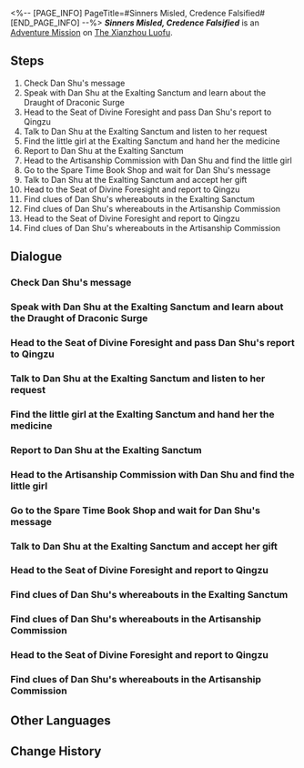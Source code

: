 <%-- [PAGE_INFO]
PageTitle=#Sinners Misled, Credence Falsified#
[END_PAGE_INFO] --%>
{{Stub|Dialogue.}}
{{Mission Infobox
|id            = 2020104
|title         = 
|image         = <!--Mission Sinners Misled, Credence Falsified.png-->
|type          = Adventure
|event_name    = 
|chapter       = 
|requirements  = 
* [[Adventure Mission]] ''[[Venom Brews, Immortality Looms]]'' completed
* {{cx}}<!--Hidden Exploration Objective ID 2020106--> completed
|summary       = Dan Shu, the chief alchemist of the Alchemy Commission... or rather, the Master Primus of the Disciples of Sanctus Medicus, has fled. What are your thoughts on this "friend" of yours?<br />By the way, Dan Shu's title "Chief Alchemist of the Alchemy Commission" is quite a mouthful.
|characters    = Arrogant Kid; Dan Shu; Hateful Kid; Hateful Kid & Mean Kid; Little Girl; Mean Kid; Qingzu; Trailblazer; Vigilant Disciple; Yinshu
|startLocation = [[The Xianzhou Luofu]] - [[Central Starskiff Haven]]
|world         = The Xianzhou Luofu
|area          = Central Starskiff Haven
|prev          = 
|next          = 
|exp           = 600
|credits       = 25000
|stellarJade   = 80
|other         = {{Card List|Refined Aether*3}}
}}
'''''Sinners Misled, Credence Falsified''''' is an [[Adventure Mission]] on [[The Xianzhou Luofu]].

==Steps==
# Check Dan Shu's message
# Speak with Dan Shu at the Exalting Sanctum and learn about the Draught of Draconic Surge
# Head to the Seat of Divine Foresight and pass Dan Shu's report to Qingzu
# Talk to Dan Shu at the Exalting Sanctum and listen to her request
# Find the little girl at the Exalting Sanctum and hand her the medicine
# Report to Dan Shu at the Exalting Sanctum
# Head to the Artisanship Commission with Dan Shu and find the little girl
# Go to the Spare Time Book Shop and wait for Dan Shu's message
# Talk to Dan Shu at the Exalting Sanctum and accept her gift
# Head to the Seat of Divine Foresight and report to Qingzu
# Find clues of Dan Shu's whereabouts in the Exalting Sanctum
# Find clues of Dan Shu's whereabouts in the Artisanship Commission
# Head to the Seat of Divine Foresight and report to Qingzu
# Find clues of Dan Shu's whereabouts in the Artisanship Commission

<!--
==Gameplay Notes==

--><!--
==Trial Character==

-->
==Dialogue==
{{Stub Dialogue}}
===Check Dan Shu's message===
{{Mission Description|type=adventure|location=Central Starskiff Haven|The incident seems to have come to an end for now, but the matter with the Disciples of Sanctus Medicus is far from over. That genius chief alchemist in the Alchemy Commission is still looking into the Draught of Draconic Surge's pharmacology for you, but has delivered no findings so far. Better to leave the Artisanship Commission for now and wait for further contact in town.}}
{{Dialogue Start}}
:{{tx}}
{{Dialogue End}}

===Speak with Dan Shu at the Exalting Sanctum and learn about the Draught of Draconic Surge===
{{Mission Description|type=adventure|location=Exalting Sanctum|update|Dan Shu's study into the Draught of Draconic Surge managed to yield some information. She definitely deserves her title of being a genius chief alchemist, the breadth of her knowledge was jaw-droppingly vast.<br />Hand Dan Shu's report to Qingzu, she must need the report as quickly as possible.}}
{{Dialogue Start}}
:{{tx}}
{{Dialogue End}}

===Head to the Seat of Divine Foresight and pass Dan Shu's report to Qingzu===
{{Dialogue Start}}
:{{tx}}
{{Dialogue End}}

===Talk to Dan Shu at the Exalting Sanctum and listen to her request===
{{Mission Description|type=adventure|location=Exalting Sanctum|update|The Disciples of Sanctus Medicus incident seems to be behind you. However, Dan Shu has some other matter requiring your help.}}
{{Dialogue Start}}
:{{tx}}
{{Dialogue End}}

===Find the little girl at the Exalting Sanctum and hand her the medicine===
{{Mission Description|type=adventure|location=Exalting Sanctum|update|Dan Shu wants you to deliver medicine to a little girl, but laced between her words seems to be another request other than the medicine delivery.}}
{{Dialogue Start}}
:{{tx}}
{{Dialogue End}}

===Report to Dan Shu at the Exalting Sanctum===
{{Dialogue Start}}
:{{tx}}
{{Dialogue End}}

===Head to the Artisanship Commission with Dan Shu and find the little girl===
{{Mission Description|type=adventure|location=Artisanship Commission|update|The little girl went to a dangerous place on her own. With her being so young and an Incomplete One, Dan Shu was worried enough to come with you to the danger zone. Quick, get to it. There's human life at stake, and time waits for no one.}}
{{Dialogue Start}}
:{{tx}}
{{Dialogue End}}

===Go to the Spare Time Book Shop and wait for Dan Shu's message===
{{Mission Description|type=adventure|location=Exalting Sanctum|update|Dan Shu wants to give you something as a thank-you, but she needs some time to prepare. Come back later, and look around for some books at the Spare Time Book Shop. The book store seems to be quite lenient toward those who display no interest in purchasing anything.}}
{{Dialogue Start}}
:{{tx}}
{{Dialogue End}}

===Talk to Dan Shu at the Exalting Sanctum and accept her gift===
{{Mission Description|type=adventure|location=Exalting Sanctum|update|Dan Shu managed to prepare her gift, so go ahead and talk to her. You wonder what unique present a chief alchemist of the Alchemy Commission like her would gift.}}
{{Dialogue Start}}
:{{tx}}
{{Dialogue End}}

===Head to the Seat of Divine Foresight and report to Qingzu===
{{Mission Description|type=adventure|location=Exalting Sanctum|update|You are cautious and didn't swallow the Brumedew Concentrate Pellet Dan Shu has prepared for you. Why would the Chief Alchemist of the Alchemy Commission give you a suspicious pellet like this? Something's afoot, go and discuss it with Qingzu.}}
{{Dialogue Start}}
:{{tx}}
{{Dialogue End}}

===Find clues of Dan Shu's whereabouts in the Exalting Sanctum===
{{Mission Description|type=adventure|location=Exalting Sanctum|update|Surprise, surprise. Dan Shu is a Disciple of Sanctus Medicus. You might not be able to accept that fact easily, but you have seen through her... No matter what, time is of the essence. You need to find her before she does something worse.}}
{{Dialogue Start}}
:{{tx}}
{{Dialogue End}}

===Find clues of Dan Shu's whereabouts in the Artisanship Commission===
{{Dialogue Start}}
:{{tx}}
{{Dialogue End}}

===Head to the Seat of Divine Foresight and report to Qingzu===
{{Mission Description|type=adventure|location=Artisanship Commission|update|The Genius Chief Alchemist is a master primus in the Disciples of Sanctus Medicus. What to say about her... she's at the top of everything she attempts to do.<br />You couldn't catch her, but this isn't your fault. Go and inform Qingzu, the Seat of Divine Foresight should be able to take care of the rest... hopefully.}}
{{Dialogue Start}}
:{{tx}}
{{Dialogue End}}

===Find clues of Dan Shu's whereabouts in the Artisanship Commission===
{{Mission Description|type=adventure|location=<!--to be added-->|update|Surprise, surprise. Dan Shu is a Disciple of Sanctus Medicus. You might not be able to accept that fact easily, but you have seen through her... No matter what, time is of the essence. You need to find her before she does something worse.}}
{{Dialogue Start}}
:{{tx}}
{{Dialogue End}}

==Other Languages==
{{Other Languages
|en   = Sinners Misled, Credence Falsified
|zhs  = 以盲为明，天之僇民
|zht  = 以盲為明，天之僇民
|ja   = 盲を以て明と為す、天の戮民
|ko   = 맹목적인 믿음과 죄인 천명
|es   = La ceguera como fe
|fr   = Des pécheurs trompés, une croyance falsifiée
|ru   = Лишь слепой увидит истину, лишь небеса накажут грешников
|th   = คนบาปรายใหญ่ ประจักษ์แจ้งในตามืดบอด
|vi   = Mù Lòa Dẫn Lối, Thiên Trị Tội Đồ
|de   = Blinde Weisheit und Sünde des Himmels
|id   = Pendosa Disesatkan, Kepercayaan Dipalsukan
|pt   = Pecadores Enganados, Credo Falsificado
}}

==Change History==
{{Change History|1.0}}
